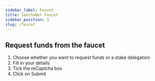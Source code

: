 ```yaml
---
sidebar_label: Faucet
title: SanchoNet Faucet
sidebar_position: 3
slug: /faucet
---
```



## Request funds from the faucet

1. Choose whether you want to request funds or a stake delegation
2. Fill in your details
3. Tick the reCaptcha box
4. Click on Submit

<Faucet />
